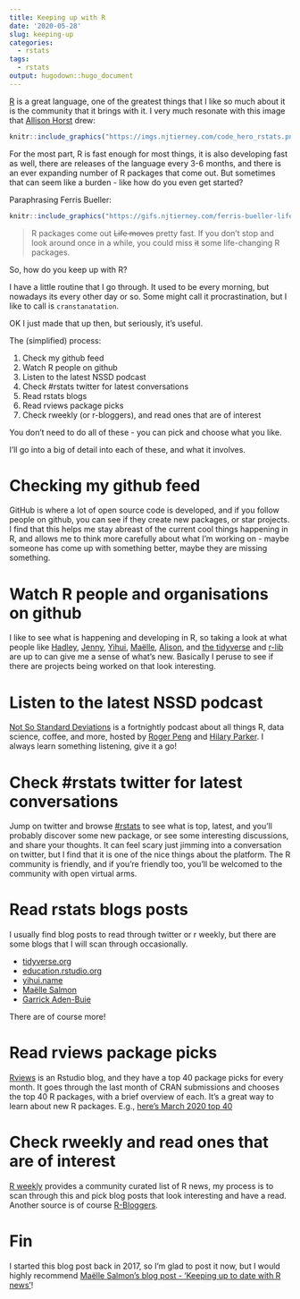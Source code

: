 ```yaml
---
title: Keeping up with R
date: '2020-05-28'
slug: keeping-up
categories:
  - rstats
tags:
  - rstats
output: hugodown::hugo_document
---
```


[R](https://cran.r-project.org/) is a great language, one of the greatest things that I like so much about it
is the community that it brings with it. I very much resonate with this image that [Allison Horst](https://github.com/allisonhorst) drew:

```r
knitr::include_graphics("https://imgs.njtierney.com/code_hero_rstats.png")
```

For the most part, R is fast enough for most things, it is also developing fast
as well, there are releases of the language every 3-6 months, and there is an ever expanding number of R packages that come out. But sometimes that can seem like a burden - like how do you even get started? 

Paraphrasing Ferris Bueller:

```r
knitr::include_graphics("https://gifs.njtierney.com/ferris-bueller-life.gif")
```

>  R packages come out ~~Life moves~~ pretty fast. If you don't stop and look around once in a while, you could miss ~~it~~ some life-changing R packages.


So, how do you keep up with R?

I have a little routine that I go through. It used to be every morning, but nowadays its every other day or so. Some might call it procrastination, but I like to call is `cranstanatation`. 

OK I just made that up then, but seriously, it's useful.

The (simplified) process:

1. Check my github feed
1. Watch R people on github
1. Listen to the latest NSSD podcast
1. Check #rstats twitter for latest conversations
1. Read rstats blogs
1. Read rviews package picks
1. Check rweekly (or r-bloggers), and read ones that are of interest

You don't need to do all of these - you can pick and choose what you like.

I'll go into a big of detail into each of these, and what it involves.

# Checking my github feed

GitHub is where a lot of open source code is developed, and if you follow people on github, you can see if they create new packages, or star projects. I find that this helps me stay abreast of the current cool things happening in R, and allows me to think more carefully about what I'm working on - maybe someone has come up with something better, maybe they are missing something. 

# Watch R people and organisations on github

I like to see what is happening and developing in R, so taking a look at what people like [Hadley](https://github.com/hadley), [Jenny](https://github.com/jennybc), [Yihui](https://github.com/yihui), [Maëlle](https://github.com/maelle), [Alison](https://github.com/apreshill), and [the tidyverse](https://github.com/tidyverse) and [r-lib](https://github.com/r-lib) are up to can give me a sense of what's new. Basically I peruse to see if there are projects being worked on that look interesting.

# Listen to the latest NSSD podcast

[Not So Standard Deviations](http://nssdeviations.com/) is a fortnightly podcast about all things R, data science, coffee, and more, hosted by [Roger Peng](http://www.biostat.jhsph.edu/~rpeng/) and [Hilary Parker](https://twitter.com/hspter). I always learn something listening, give it a go!

# Check #rstats twitter for latest conversations

Jump on twitter and browse [#rstats](https://twitter.com/search?q=%23rstats&src=typed_query) to see what is top, latest, and you'll probably discover some new package, or see some interesting discussions, and share your thoughts. It can feel scary just jimming into a conversation on twitter, but I find that it is one of the nice things about the platform. The R community is friendly, and if you're friendly too, you'll be welcomed to the community with open virtual arms.

# Read rstats blogs posts

I usually find blog posts to read through twitter or r weekly, but there are some blogs that I will scan through occasionally. 

- [tidyverse.org](https://www.tidyverse.org/blog/)
- [education.rstudio.org](https://education.rstudio.com/blog/)
- [yihui.name](https://yihui.org/en/)
- [Maëlle Salmon](https://masalmon.eu/)
- [Garrick Aden-Buie](https://www.garrickadenbuie.com/)

There are of course more!

# Read rviews package picks

[Rviews](https://rviews.rstudio.com/) is an Rstudio blog, and they have a top 40 package picks for every month. It goes through the last month of CRAN submissions and chooses the top 40 R packages, with a brief overview of each. It's a great way to learn about new R packages. E.g., [here's March 2020 top 40](https://rviews.rstudio.com/2020/04/27/march-2020-top-40-new-cran-packages/)

# Check rweekly and read ones that are of interest

[R weekly](https://rweekly.org/) provides a community curated list of R news, my process is to scan through this and pick blog posts that look interesting and have a read. Another source is of course [R-Bloggers](https://www.r-bloggers.com/).

# Fin

I started this blog post back in 2017, so I'm glad to post it now, but I would highly recommend [Maëlle Salmon's blog post - 'Keeping up to date with R news'](https://masalmon.eu/2019/01/25/uptodate/)!
